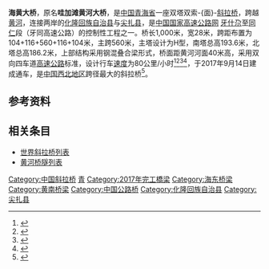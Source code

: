 {{noteTA
|G1=地名
|1=zh-hans:斜拉桥;zh-hk:斜拉橋;zh-tw:斜張橋;}}
{{Infobox bridge
|image            =
|image_size    = 280
|caption          = 
|bridge_name = 海黄大桥
|native_name  = 
|native_name_lang= 
|official_name = 
|other_name   = 哇加滩黄河大桥
|locale             = {{flagicon|CHN}} [[青海省|青海省]][[化隆县|化隆县]]－[[尖扎县|尖扎县]]
|carries            = {{China Expwy Name|G0611}}
|crosses           = [[黄河|黄河]]
|owner            = 
|maint             = 
|designer        = 
|engineering   = 
|architect        = 
|material         = 
|design            = [[斜拉桥|斜拉桥]]
|mainspan       = {{convert|560|m|0}}
|spans             = 
|length            = {{convert|1000|m|0}}
|width             = {{convert|28|m|0}}
|height            = {{convert|193.6|m|0}}
|below             = {{convert|40|m|0}}
|coordinates    = {{Coord|35.836768|102.085150|type:landmark_region:CN|display=inline,title}}
|builder           = 中交第二公路工程局
|fabricator       =
|begin             = 2013年9月
|complete       = 
|open              = 2017年9月14日
|cost                = 
|traffic             = 
|toll                 = 
|preceded       = [[尖扎黄河大桥|尖扎黄河大桥]]
|followed        = [[隆务黄河大桥|隆务黄河大桥]]
|extra              = {{Location map | China Qinghai | label= | label_size= | alt= | position= | background= | lat=35.836768 | long=102.085150 | mark=AB-Brücke.svg | marksize=10 | float=center | width= | caption=海黄大桥在青海省的位置}}
}}
'''海黄大桥'''，原名'''哇加滩黄河大桥'''，是[[中国|中国]][[青海省|青海省]]一座双塔双索-{面}-[[斜拉桥|斜拉桥]]，跨越[[黄河|黄河]]，连接两岸的[[化隆回族自治县|化隆回族自治县]]与[[尖扎县|尖扎县]]，是[[中国国家高速公路网|中国国家高速公路网]] {{China Expwy Name|G0611}}[[牙什尕镇|牙什尕]]至[[同仁|同仁]]段（牙同高速公路）的控制性工程之一。桥长1,000米，宽28米，跨距布置为104+116+560+116+104米，主跨560米，主塔设计为H型，南塔总高193.6米，北塔总高186.2米，上部结构采用钢混叠合梁形式，桥面距黄河河面40米高，采用双向四车道[[高速公路|高速公路]]标准，设计行车[[速度|速度]]为80公里/小时<ref>{{cite web | url=http://cy.qdm123.com:8098/About.Asp?ID=2 | title=项目介绍 | publisher=牙同高速公路网 | accessdate=2014-02-04 | archive-date=2017-09-17 | archive-url=https://web.archive.org/web/20170917213724/http://cy.qdm123.com:8098/About.Asp?ID=2 | dead-url=no }}</ref><ref>{{cite web | url=http://cy.qdm123.com:8098/NewsView.Asp?ID=1013&SortID=49 | title=哇家滩黄河特大桥浮桥搭建工艺 | publisher=牙同高速公路网 | date=2013-12-11 | accessdate=2014-02-04 | archive-date=2017-09-17 | archive-url=https://web.archive.org/web/20170917171255/http://cy.qdm123.com:8098/NewsView.Asp?ID=1013&SortID=49 | dead-url=no }}</ref><ref>{{cite web| url=http://www.moc.gov.cn/st2010/qinghai/qh_jiaotongxw/jtxw_wenzibd/201506/t20150604_1829455.html| title=牙什尕至同仁高速哇加滩黄河特大桥主塔下横梁支架施工方案通过专家评审| publisher=青海省交通运输厅| date=2015-06-04| accessdate=2016-07-09| deadurl=yes| archiveurl=https://web.archive.org/web/20160817202011/http://www.moc.gov.cn/st2010/qinghai/qh_jiaotongxw/jtxw_wenzibd/201506/t20150604_1829455.html| archivedate=2016-08-17}}</ref><ref>{{cite web | url=http://qh.people.com.cn/n2/2016/0630/c182775-28587822.html | title=牙同高速30日24时通行 两小时一路风光到同仁 | author=李永兰 | publisher=海东时报 | date=2016-06-30 | accessdate=2016-07-09 | archive-date=2016-08-17 | archive-url=https://web.archive.org/web/20160817001312/http://qh.people.com.cn/n2/2016/0630/c182775-28587822.html | dead-url=no }}</ref>，于2017年9月14日建成通车，是[[中国西北地区|中国西北地区]]跨径最大的斜拉桥<ref>{{cite web|url=http://www.chinanews.com/sh/2017/09-14/8331182.shtml|title=西北最大跨径黄河斜拉桥青海海黄大桥建成通车|author=张添福|date=2017-09-14|publisher=中国新闻网|access-date=2017-09-17|archive-date=2019-08-19|archive-url=https://web.archive.org/web/20190819060819/http://www.chinanews.com/sh/2017/09-14/8331182.shtml|dead-url=no}}</ref>。

==参考资料==
{{reflist}}

==相关条目==
* [[世界斜拉桥列表|世界斜拉桥列表]]
* [[黄河桥隧列表|黄河桥隧列表]]


{{DEFAULTSORT:W}}
[[Category:中国斜拉桥|Category:中国斜拉桥]]
[[Category:黄河大桥|青]]
[[Category:2017年完工橋梁|Category:2017年完工橋梁]]
[[Category:海东桥梁|Category:海东桥梁]]
[[Category:黄南桥梁|Category:黄南桥梁]]
[[Category:中国公路桥|Category:中国公路桥]]
[[Category:化隆回族自治县|Category:化隆回族自治县]]
[[Category:尖扎县|Category:尖扎县]]